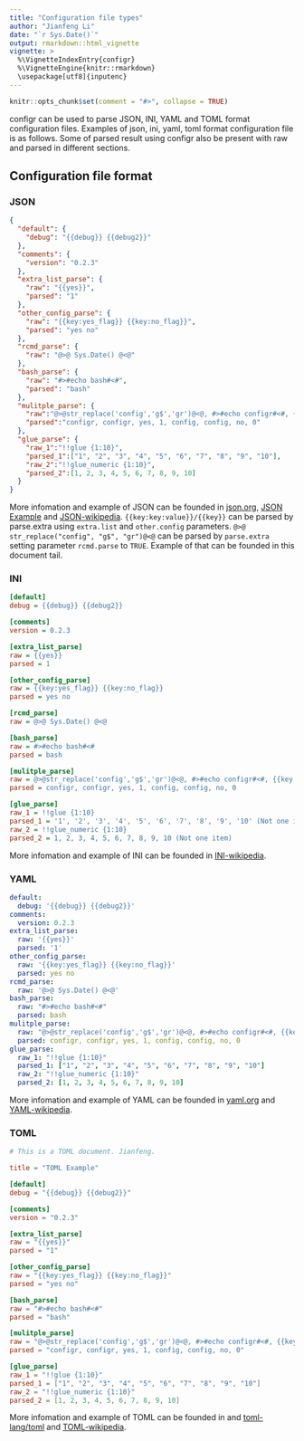 ```yaml
---
title: "Configuration file types"
author: "Jianfeng Li"
date: "`r Sys.Date()`"
output: rmarkdown::html_vignette
vignette: >
  %\VignetteIndexEntry{configr}
  %\VignetteEngine{knitr::rmarkdown}
  \usepackage[utf8]{inputenc}
---
```


```r
knitr::opts_chunk$set(comment = "#>", collapse = TRUE)
```

configr can be used to parse JSON, INI, YAML and TOML format configuration files. Examples of json, ini, yaml, toml format configuration file is as follows. Some of parsed result using configr also be present with raw and parsed in different sections.

## Configuration file format

### JSON

``` json
{
  "default": {
    "debug": "{{debug}} {{debug2}}"
  },
  "comments": {
    "version": "0.2.3"
  },
  "extra_list_parse": {
    "raw": "{{yes}}",
    "parsed": "1"
  },
  "other_config_parse": {
    "raw": "{{key:yes_flag}} {{key:no_flag}}",
    "parsed": "yes no"
  },
  "rcmd_parse": {
    "raw": "@>@ Sys.Date() @<@"
  },
  "bash_parse": {
    "raw": "#>#echo bash#<#",
    "parsed": "bash"
  },
  "mulitple_parse": {
    "raw":"@>@str_replace('config','g$','gr')@<@, #>#echo configr#<#, {{key:yes_flag}}, {{yes}}, @>@str_replace('configr','r','')@<@, #># echo config#<#, {{key:no_flag}}, {{no}}",
    "parsed":"configr, configr, yes, 1, config, config, no, 0"
  },
  "glue_parse": {
    "raw_1":"!!glue {1:10}",
    "parsed_1":["1", "2", "3", "4", "5", "6", "7", "8", "9", "10"],
    "raw_2":"!!glue_numeric {1:10}",
    "parsed_2":[1, 2, 3, 4, 5, 6, 7, 8, 9, 10]
  }
}

```
More infomation and example of JSON can be founded in [json.org](http://www.json.org/), [JSON Example](http://www.json.org/example.html) and [JSON-wikipedia](https://en.wikipedia.org/wiki/JSON). `{{key:key:value}}/{{key}}` can be parsed by parse.extra using `extra.list` and `other.config` parameters. `@>@ str_replace("config", "g$", "gr")@<@` can be parsed by `parse.extra` setting parameter `rcmd.parse` to `TRUE`. Example of that can be founded in this document tail.

### INI
``` ini
[default]
debug = {{debug}} {{debug2}}

[comments]
version = 0.2.3

[extra_list_parse]
raw = {{yes}}
parsed = 1

[other_config_parse]
raw = {{key:yes_flag}} {{key:no_flag}}
parsed = yes no

[rcmd_parse]
raw = @>@ Sys.Date() @<@

[bash_parse]
raw = #>#echo bash#<#
parsed = bash

[mulitple_parse]
raw = @>@str_replace('config','g$','gr')@<@, #>#echo configr#<#, {{key:yes_flag}}, {{yes}}, @>@str_replace('configr','r','')@<@, #>#echo config#<#, {{key:no_flag}}, {{no}}
parsed = configr, configr, yes, 1, config, config, no, 0

[glue_parse]
raw_1 = !!glue {1:10}
parsed_1 = '1', '2', '3', '4', '5', '6', '7', '8', '9', '10' (Not one item)
raw_2 = !!glue_numeric {1:10}
parsed_2 = 1, 2, 3, 4, 5, 6, 7, 8, 9, 10 (Not one item)
```
More infomation and example of INI can be founded in [INI-wikipedia](https://en.wikipedia.org/wiki/INI_file).

### YAML
``` yaml
default:
  debug: '{{debug}} {{debug2}}'
comments:
  version: 0.2.3
extra_list_parse:
  raw: '{{yes}}'
  parsed: '1'
other_config_parse:
  raw: '{{key:yes_flag}} {{key:no_flag}}'
  parsed: yes no
rcmd_parse:
  raw: '@>@ Sys.Date() @<@'
bash_parse:
  raw: "#>#echo bash#<#"
  parsed: bash
mulitple_parse:
  raw: "@>@str_replace('config','g$','gr')@<@, #>#echo configr#<#, {{key:yes_flag}}, {{yes}}, @>@str_replace('configr','r','')@<@, #>#echo config#<#, {{key:no_flag}}, {{no}}"
  parsed: configr, configr, yes, 1, config, config, no, 0
glue_parse: 
  raw_1: "!!glue {1:10}"
  parsed_1: ["1", "2", "3", "4", "5", "6", "7", "8", "9", "10"]
  raw_2: "!!glue_numeric {1:10}"
  parsed_2: [1, 2, 3, 4, 5, 6, 7, 8, 9, 10]
```
More infomation and example of YAML can be founded in [yaml.org](http://www.yaml.org/) and [YAML-wikipedia](https://en.wikipedia.org/wiki/YAML).

### TOML
``` toml
# This is a TOML document. Jianfeng.

title = "TOML Example"

[default]
debug = "{{debug}} {{debug2}}"

[comments]
version = "0.2.3"

[extra_list_parse]
raw = "{{yes}}"
parsed = "1"

[other_config_parse]
raw = "{{key:yes_flag}} {{key:no_flag}}"
parsed = "yes no"

[bash_parse]
raw = "#>#echo bash#<#"
parsed = "bash"

[mulitple_parse]
raw = "@>@str_replace('config','g$','gr')@<@, #>#echo configr#<#, {{key:yes_flag}}, {{yes}}, @>@str_replace('configr','r','')@<@, #>#echo config#<#, {{key:no_flag}}, {{no}}"
parsed = "configr, configr, yes, 1, config, config, no, 0"

[glue_parse]
raw_1 = "!!glue {1:10}"
parsed_1 = ["1", "2", "3", "4", "5", "6", "7", "8", "9", "10"]
raw_2 = "!!glue_numeric {1:10}"
parsed_2 = [1, 2, 3, 4, 5, 6, 7, 8, 9, 10]
```
More infomation and example of TOML can be founded in and [toml-lang/toml](https://github.com/toml-lang/toml) and [TOML-wikipedia](https://en.wikipedia.org/wiki/TOML).
